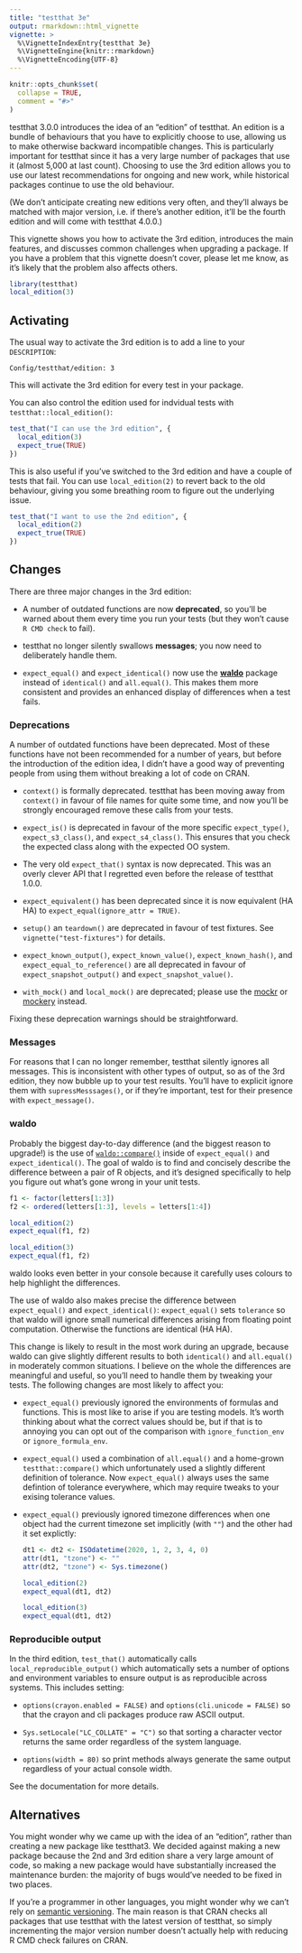 ```yaml
---
title: "testthat 3e"
output: rmarkdown::html_vignette
vignette: >
  %\VignetteIndexEntry{testthat 3e}
  %\VignetteEngine{knitr::rmarkdown}
  %\VignetteEncoding{UTF-8}
---
```


```r
knitr::opts_chunk$set(
  collapse = TRUE,
  comment = "#>"
)
```

testthat 3.0.0 introduces the idea of an "edition" of testthat.
An edition is a bundle of behaviours that you have to explicitly choose to use, allowing us to make otherwise backward incompatible changes.
This is particularly important for testthat since it has a very large number of packages that use it (almost 5,000 at last count).
Choosing to use the 3rd edition allows you to use our latest recommendations for ongoing and new work, while historical packages continue to use the old behaviour.

(We don't anticipate creating new editions very often, and they'll always be matched with major version, i.e. if there's another edition, it'll be the fourth edition and will come with testthat 4.0.0.)

This vignette shows you how to activate the 3rd edition, introduces the main features, and discusses common challenges when upgrading a package.
If you have a problem that this vignette doesn't cover, please let me know, as it's likely that the problem also affects others.

```r
library(testthat)
local_edition(3)
```

## Activating

The usual way to activate the 3rd edition is to add a line to your `DESCRIPTION`:

    Config/testthat/edition: 3

This will activate the 3rd edition for every test in your package.

You can also control the edition used for indvidual tests with `testthat::local_edition()`:

```r
test_that("I can use the 3rd edition", {
  local_edition(3)
  expect_true(TRUE)
})
```

This is also useful if you've switched to the 3rd edition and have a couple of tests that fail.
You can use `local_edition(2)` to revert back to the old behaviour, giving you some breathing room to figure out the underlying issue.

```r
test_that("I want to use the 2nd edition", {
  local_edition(2)
  expect_true(TRUE)
})
```

## Changes

There are three major changes in the 3rd edition:

-   A number of outdated functions are now **deprecated**, so you'll be warned about them every time you run your tests (but they won't cause `R CMD check` to fail).

-   testthat no longer silently swallows **messages**; you now need to deliberately handle them.

-   `expect_equal()` and `expect_identical()` now use the [**waldo**](https://waldo.r-lib.org/) package instead of `identical()` and `all.equal()`.
    This makes them more consistent and provides an enhanced display of differences when a test fails.

### Deprecations

A number of outdated functions have been deprecated.
Most of these functions have not been recommended for a number of years, but before the introduction of the edition idea, I didn't have a good way of preventing people from using them without breaking a lot of code on CRAN.

-   `context()` is formally deprecated.
    testthat has been moving away from `context()` in favour of file names for quite some time, and now you'll be strongly encouraged remove these calls from your tests.

-   `expect_is()` is deprecated in favour of the more specific `expect_type()`, `expect_s3_class()`, and `expect_s4_class()`.
    This ensures that you check the expected class along with the expected OO system.

-   The very old `expect_that()` syntax is now deprecated.
    This was an overly clever API that I regretted even before the release of testthat 1.0.0.

-   `expect_equivalent()` has been deprecated since it is now equivalent (HA HA) to `expect_equal(ignore_attr = TRUE)`.

-   `setup()` an `teardown()` are deprecated in favour of test fixtures.
    See `vignette("test-fixtures")` for details.

-   `expect_known_output()`, `expect_known_value()`, `expect_known_hash()`, and `expect_equal_to_reference()` are all deprecated in favour of `expect_snapshot_output()` and `expect_snapshot_value()`.

-   `with_mock()` and `local_mock()` are deprecated; please use the [mockr](https://krlmlr.github.io/mockr/) or [mockery](https://github.com/r-lib/mockery#mockery) instead.

Fixing these deprecation warnings should be straightforward.

### Messages

For reasons that I can no longer remember, testthat silently ignores all messages.
This is inconsistent with other types of output, so as of the 3rd edition, they now bubble up to your test results.
You'll have to explicit ignore them with `supressMesssages()`, or if they're important, test for their presence with `expect_message()`.

### waldo

Probably the biggest day-to-day difference (and the biggest reason to upgrade!) is the use of [`waldo::compare()`](https://waldo.r-lib.org/reference/compare.html) inside of `expect_equal()` and `expect_identical()`.
The goal of waldo is to find and concisely describe the difference between a pair of R objects, and it's designed specifically to help you figure out what's gone wrong in your unit tests.

```r
f1 <- factor(letters[1:3])
f2 <- ordered(letters[1:3], levels = letters[1:4])

local_edition(2)
expect_equal(f1, f2)

local_edition(3)
expect_equal(f1, f2)
```

waldo looks even better in your console because it carefully uses colours to help highlight the differences.

The use of waldo also makes precise the difference between `expect_equal()` and `expect_identical()`: `expect_equal()` sets `tolerance` so that waldo will ignore small numerical differences arising from floating point computation.
Otherwise the functions are identical (HA HA).

This change is likely to result in the most work during an upgrade, because waldo can give slightly different results to both `identical()` and `all.equal()` in moderately common situations.
I believe on the whole the differences are meaningful and useful, so you'll need to handle them by tweaking your tests.
The following changes are most likely to affect you:

-   `expect_equal()` previously ignored the environments of formulas and functions.
    This is most like to arise if you are testing models.
    It's worth thinking about what the correct values should be, but if that is to annoying you can opt out of the comparison with `ignore_function_env` or `ignore_formula_env`.

-   `expect_equal()` used a combination of `all.equal()` and a home-grown `testthat::compare()` which unfortunately used a slightly different definition of tolerance.
    Now `expect_equal()` always uses the same defintion of tolerance everywhere, which may require tweaks to your exising tolerance values.

-   `expect_equal()` previously ignored timezone differences when one object had the current timezone set implicitly (with `""`) and the other had it set explictly:

    ```r
    dt1 <- dt2 <- ISOdatetime(2020, 1, 2, 3, 4, 0)
    attr(dt1, "tzone") <- ""
    attr(dt2, "tzone") <- Sys.timezone()

    local_edition(2)
    expect_equal(dt1, dt2)

    local_edition(3)
    expect_equal(dt1, dt2)
    ```

### Reproducible output

In the third edition, `test_that()` automatically calls `local_reproducible_output()` which automatically sets a number of options and environment variables to ensure output is as reproducible across systems.
This includes setting:

-   `options(crayon.enabled = FALSE)` and `options(cli.unicode = FALSE)` so that the crayon and cli packages produce raw ASCII output.

-   `Sys.setLocale("LC_COLLATE" = "C")` so that sorting a character vector returns the same order regardless of the system language.

-   `options(width = 80)` so print methods always generate the same output regardless of your actual console width.

See the documentation for more details.

## Alternatives

You might wonder why we came up with the idea of an "edition", rather than creating a new package like testthat3.
We decided against making a new package because the 2nd and 3rd edition share a very large amount of code, so making a new package would have substantially increased the maintenance burden: the majority of bugs would've needed to be fixed in two places.

If you're a programmer in other languages, you might wonder why we can't rely on [semantic versioning](https://semver.org).
The main reason is that CRAN checks all packages that use testthat with the latest version of testthat, so simply incrementing the major version number doesn't actually help with reducing R CMD check failures on CRAN.
